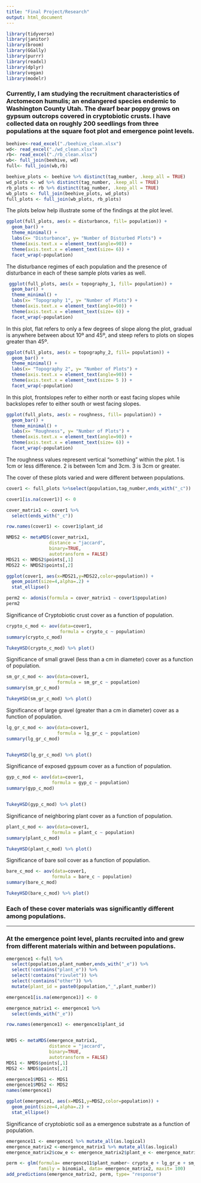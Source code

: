 ```yaml
---
title: "Final Project/Research"
output: html_document
---
```


```r
library(tidyverse)
library(janitor)
library(broom)
library(GGally)
library(purrr)
library(readxl)
library(dplyr)
library(vegan)
library(modelr)
```

### Currently, I am studying the recruitment characteristics of Arctomecon humulis; an endangered species endemic to Washington County Utah.  The dwarf bear poppy grows on gypsum outcrops covered in cryptobiotic crusts.  I have collected data on roughly 200 seedlings from three populations at the square foot plot and emergence point levels.  

```r
beehive<-read_excel("./beehive_clean.xlsx")
wd<- read_excel("./wd_clean.xlsx")
rb<- read_excel("./rb_clean.xlsx")
wb<- full_join(beehive, wd)
full<- full_join(wb,rb)

beehive_plots <- beehive %>% distinct(tag_number, .keep_all = TRUE)
wd_plots <- wd %>% distinct(tag_number, .keep_all = TRUE)
rb_plots <- rb %>% distinct(tag_number, .keep_all = TRUE)
wb_plots <- full_join(beehive_plots, wd_plots)
full_plots <- full_join(wb_plots, rb_plots)
```

  The plots below help illustrate some of the findings at the plot level.
 
```r
ggplot(full_plots, aes(x = disturbance, fill= population)) + 
  geom_bar() +
  theme_minimal() +
  labs(x= "Disturbance", y= "Number of Disturbed Plots") +
  theme(axis.text.x = element_text(angle=90)) +
  theme(axis.text.x = element_text(size= 6)) +
  facet_wrap(~population)
```

   The disturbance regimes of each population and the presence of disturbance in each of these sample plots varies as well.  
  
```r
 ggplot(full_plots, aes(x = topography_1, fill= population)) + 
  geom_bar() +
  theme_minimal() +
  labs(x= "Topography 1", y= "Number of Plots") +
  theme(axis.text.x = element_text(angle=90)) +
  theme(axis.text.x = element_text(size= 6)) +
  facet_wrap(~population)
```
 
   In this plot, flat refers to only a few degrees of slope along the plot, gradual is anywhere between about 10º and 45º, and steep refers to plots on slopes greater than 45º. 
  
```r
ggplot(full_plots, aes(x = topography_2, fill= population)) + 
  geom_bar() +
  theme_minimal() +
  labs(x= "Topography 2", y= "Number of Plots") +
  theme(axis.text.x = element_text(angle=90)) +
  theme(axis.text.x = element_text(size= 5 )) +
  facet_wrap(~population)
```
 
   In this plot, frontslopes refer to either north or east facing slopes while backslopes refer to either south or west facing slopes. 
  
```r
ggplot(full_plots, aes(x = roughness, fill= population)) + 
  geom_bar() +
  theme_minimal() +
  labs(x= "Roughness", y= "Number of Plots") +
  theme(axis.text.x = element_text(angle=90)) +
  theme(axis.text.x = element_text(size= 6)) +
  facet_wrap(~population)
```

  The roughness values represent vertical "something" within the plot.  1 is 1cm or less difference.  2 is between 1cm and 3cm. 3 is 3cm or greater.  
 

  The cover of these plots varied and were different between populations.
 
```r
cover1 <- full_plots %>%select(population,tag_number,ends_with("_c"))

cover1[is.na(cover1)] <- 0

cover_matrix1 <- cover1 %>% 
  select(ends_with("_c"))

row.names(cover1) <- cover1$plant_id

NMDS2 <- metaMDS(cover_matrix1,
                distance = "jaccard",
                binary=TRUE,
                autotransform = FALSE)
MDS21 <- NMDS2$points[,1]
MDS22 <- NMDS2$points[,2]

```

```r
ggplot(cover1, aes(x=MDS21,y=MDS22,color=population)) +
  geom_point(size=4,alpha=.2) +
  stat_ellipse()

perm2 <- adonis(formula = cover_matrix1 ~ cover1$population)
perm2

```


  Significance of Cryptobiotic crust cover as a function of population.
```r
crypto_c_mod <- aov(data=cover1,
                    formula = crypto_c ~ population)
summary(crypto_c_mod)

```

```r
TukeyHSD(crypto_c_mod) %>% plot()
```


 Significance of small gravel (less than a cm in diameter) cover as a function of population.
```r
sm_gr_c_mod <- aov(data=cover1,
                   formula = sm_gr_c ~ population)
summary(sm_gr_c_mod)


```

```r
TukeyHSD(sm_gr_c_mod) %>% plot()
```



  Significance of large gravel (greater than a cm in diameter) cover as a function of population.
```r
lg_gr_c_mod <- aov(data=cover1,
                   formula = lg_gr_c ~ population)
summary(lg_gr_c_mod)



```

```r
TukeyHSD(lg_gr_c_mod) %>% plot()
```

  Significance of exposed gypsum cover as a function of population.
```r
gyp_c_mod <- aov(data=cover1,
                 formula = gyp_c ~ population)
summary(gyp_c_mod)



```

```r
TukeyHSD(gyp_c_mod) %>% plot()
```


   Significance of neighboring plant cover as a function of population.
```r
plant_c_mod <- aov(data=cover1,
                 formula = plant_c ~ population)
summary(plant_c_mod)


```
 
```r
TukeyHSD(plant_c_mod) %>% plot()
```
 
   Significance of bare soil cover as a function of population.
```r
bare_c_mod <- aov(data=cover1,
                 formula = bare_c ~ population)
summary(bare_c_mod)
```

```r
TukeyHSD(bare_c_mod) %>% plot()
```


### Each of these cover materials was significantly different among populations.  

___

### At the emergence point level, plants recruited into and grew from different materials within and between populations.

```r
emergence1 <-full %>% 
  select(population,plant_number,ends_with("_e")) %>% 
  select(!contains("plant_e")) %>% 
  select(!contains("rivulet")) %>% 
  select(!contains("other")) %>% 
  mutate(plant_id = paste0(population,"_",plant_number)) 

emergence1[is.na(emergence1)] <- 0

emergence_matrix1 <- emergence1 %>% 
  select(ends_with("_e"))

row.names(emergence1) <- emergence1$plant_id


NMDS <- metaMDS(emergence_matrix1,
                distance = "jaccard",
                binary=TRUE,
                autotransform = FALSE)
MDS1 <- NMDS$points[,1]
MDS2 <- NMDS$points[,2]

emergence1$MDS1 <- MDS1
emergence1$MDS2 <- MDS2
names(emergence1)

```

```r
ggplot(emergence1, aes(x=MDS1,y=MDS2,color=population)) +
  geom_point(size=4,alpha=.2) +
  stat_ellipse()

```


  Significance of cryptobiotic soil as a emergence substrate as a function of population.
```r
emergence11 <- emergence1 %>% mutate_all(as.logical)
emergence_matrix2 <-emergence_matrix1 %>% mutate_all(as.logical)
emergence_matrix2$cow_e <- emergence_matrix2$plant_e <- emergence_matrix2$other_e <- emergence_matrix2$rivulet_e <- NULL

perm <- glm(formula= emergence11$plant_number~ crypto_e + lg_gr_e + sm_gr_e + gyp_e + bare_e, 
            family = binomial, data= emergence_matrix2, maxit= 100)
add_predictions(emergence_matrix2, perm, type= "response")

```

 